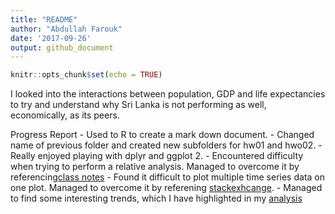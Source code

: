 ```yaml
---
title: "README"
author: "Abdullah Farouk"
date: '2017-09-26'
output: github_document
---
```


```r
knitr::opts_chunk$set(echo = TRUE)
```

I looked into the interactions between population, GDP and life expectancies to try and understand why Sri Lanka is not performing as well, economically, as its peers.

Progress Report
- Used to R to create a mark down document.
- Changed name of previous folder and created new subfolders for hw01 and hwo02.
- Really enjoyed playing with dplyr and ggplot 2.
- Encountered difficulty when trying to perform a relative analysis. Managed to overcome it by referencing[class notes]((http://stat545.com/block010_dplyr-end-single-table.html))
- Found it difficult to plot multiple time series data on one plot. Managed to overcome it by referening [stackexhcange]((https://stackoverflow.com/questions/29357612/plot-labels-at-ends-of-lines)).
- Managed to find some interesting trends, which I have highlighted in my [analysis]((https://github.com/navysealtf9k/STAT545-hw-Farouk-Abdullah/blob/master/hw02/hw02-Analysis_of_Gapminder_Dataset.md))
